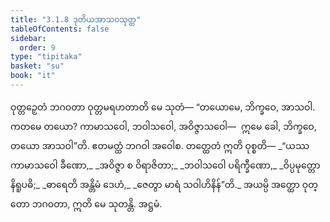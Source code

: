 ```yaml
---
title: "3.1.8 ဒုတိယအာသဝသုတ္တ"
tableOfContents: false
sidebar:
  order: 9
type: "tipitaka"
basket: "su"
book: "it"
---
```



<DynamicBreadcrumb />

<Division number="57" book="it">

<Paragraph number="368" book="it">
ဝုတ္တဉှေတံ ဘဂဝတာ ဝုတ္တမရဟတာတိ မေ သုတံ—
</Paragraph>

<Paragraph number="369" book="it">
“တယောမေ, ဘိက္ခဝေ, အာသဝါ. ကတမေ တယော? ကာမာသဝေါ, ဘဝါသဝေါ, အဝိဇ္ဇာသဝေါ—  ဣမေ ခေါ, ဘိက္ခဝေ, တယော အာသဝါ”တိ. ဧတမတ္ထံ ဘဂဝါ အဝေါစ. တတ္ထေတံ ဣတိ ဝုစ္စတိ—
</Paragraph>

<Paragraph number="370" type="verses" book="it">
_“ယဿ ကာမာသဝေါ ခီဏော,_  
_အဝိဇ္ဇာ စ ဝိရာဇိတာ;_  
_ဘဝါသဝေါ ပရိက္ခီဏော,_  
_ဝိပ္ပမုတ္တော နိရူပဓိ;_  
_ဓာရေတိ အန္တိမံ ဒေဟံ,_  
_ဇေတွာ မာရံ သဝါဟိနိန်”တိ._  

</Paragraph>

<Paragraph number="371" book="it">
အယမ္ပိ အတ္ထော ဝုတ္တော ဘဂဝတာ, ဣတိ မေ သုတန္တိ.

</Paragraph>
</Division>

<Paragraph number="372" type="center" book="it">
အဋ္ဌမံ.
</Paragraph>